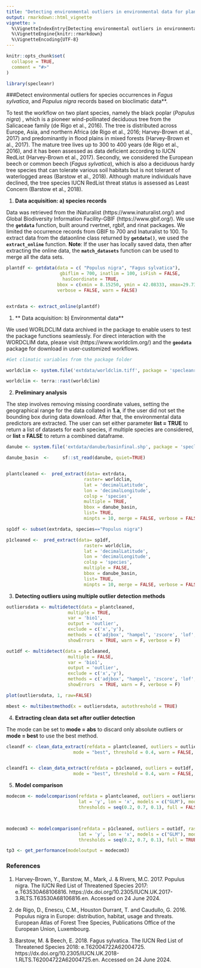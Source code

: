 ```yaml
---
title: "Detecting environmental outliers in environmental data for plants."
output: rmarkdown::html_vignette
vignette: >
  %\VignetteIndexEntry{Detecting environmental outliers in environmental data for plants.}
  %\VignetteEngine{knitr::rmarkdown}
  %\VignetteEncoding{UTF-8}
---
```


```r
knitr::opts_chunk$set(
  collapse = TRUE,
  comment = "#>"
)
```

```r

library(specleanr)

```

###Detect environmental outliers for species occurrences in *Fagus sylvatica*, and *Populus nigra* records based on bioclimatic data**.


To test the workflow on two plant species, namely the black poplar (*Populus nigra*) , which is a pioneer wind-pollinated deciduous tree from the Salicaceae family (de Rigo et al., 2016). The tree is distributed across Europe, Asia, and northern Africa (de Rigo et al., 2016; Harvey-Brown et al., 2017) and predominantly in flood plains in mixed forests (Harvey-Brown et al., 2017). The mature tree lives up to 300 to 400 years (de Rigo et al., 2016), and it has been assessed as data deficient according to IUCN RedList (Harvey-Brown et al., 2017). Secondly, we considered the European beech or common beech (*Fagus sylvatica*), which is also a deciduous hardy tree species that can tolerate various soil habitats but is not tolerant of waterlogged areas (Barstow et al., 2018). Although mature individuals have declined, the tree species IUCN RedList threat status is assessed as Least Concern (Barstow et al., 2018).

1. **Data acquisition: a) species records**

Data was retrieved from the iNaturalist (https://www.inaturalist.org/) and Global Biodiversity Information Facility-GBIF (https://www.gbif.org/). We use the **`getdata`** function, built around rvertnet, rgbif, and rinat packages. We limited the occurrence records from GBIF to 700 and Inaturalist to 100. To extract data from the dataonline class returned by **`getdata()`**, we used the **`extract_online`** function.
**Note**: If the user has locally saved data, then after extracting the online data, the **`match_datasets`** function can be used to merge all the data sets. 

```r
plantdf <- getdata(data = c( "Populus nigra", "Fagus sylvatica"), 
                    gbiflim = 700, inatlim = 100, isFish = FALSE,
                     hasCoordinate = TRUE, 
                   bbox = c(xmin = 8.15250, ymin = 42.08333, xmax=29.73583, ymax = 50.24500),
                   verbose = FALSE, warn = FALSE)


extrdata <- extract_online(plantdf)

```
1. ** Data acquisition: b) Environmental data**

We used WORLDCLIM data archived in the package to enable users to test the package functions seamlessly. For direct interaction with the WORDCLIM data, please visit (https://www.worldclim.org/) and the **`geodata`** package for download in user-customized workflows.

```r

#Get climatic variables from the package folder

worldclim <- system.file('extdata/worldclim.tiff', package = 'specleanr')

worldclim <- terra::rast(worldclim)

```

2. **Preliminary analysis**

The step involves removing missing coordinate values, setting the geographical range for the data collated in **1.a**, if the user did not set the bounding box during data download. After that, the environmental data predictors are extracted. The user can set either parameter **list = TRUE** to return a list of datasets for each species, if multiple species are considered, or **list = FALSE** to return a combined dataframe.

```r

danube <- system.file('extdata/danube/basinfinal.shp', package = 'specleanr')

danube_basin  <-     sf::st_read(danube, quiet=TRUE)


plantcleaned <-  pred_extract(data= extrdata, 
                             raster= worldclim, 
                             lat = 'decimalLatitude',
                             lon = 'decimalLongitude',
                             colsp = 'species',  
                             multiple = TRUE, 
                             bbox = danube_basin,
                             list= TRUE, 
                             minpts = 10, merge = FALSE, verbose = FALSE, warn = FALSE)

sp1df <- subset(extrdata, species=="Populus nigra")

p1cleaned <-  pred_extract(data= sp1df, 
                             raster= worldclim, 
                             lat = 'decimalLatitude',
                             lon = 'decimalLongitude',
                             colsp = 'species',  
                             multiple = FALSE, 
                             bbox = danube_basin,
                             list= TRUE, 
                             minpts = 10, merge = FALSE, verbose = FALSE, warn = FALSE)

```

3. **Detecting outliers using multiple outlier detection methods**

```r

outliersdata <- multidetect(data = plantcleaned,
                       multiple = TRUE,
                       var = 'bio1',
                       output = 'outlier',
                       exclude = c('x','y'), 
                       methods = c('adjbox', "hampel", 'zscore', 'lof', 'jknife'),
                       showErrors  = TRUE, warn = F, verbose = F)

out1df <- multidetect(data = p1cleaned,
                       multiple = FALSE,
                       var = 'bio1',
                       output = 'outlier',
                       exclude = c('x','y'), 
                       methods = c('adjbox', "hampel", 'zscore', 'lof', 'jknife'),
                       showErrors  = TRUE, warn = F, verbose = F)

plot(outliersdata, 1, raw=FALSE)

```

```r

mbest <- multibestmethod(x = outliersdata, autothreshold = TRUE)

```



4. **Extracting clean data set after outlier detection**

The mode can be set to **mode = abs** to discard only absolute outliers or **mode = best** to use the best method.

```r

cleandf <- clean_data_extract(refdata = plantcleaned, outliers = outliersdata, 
                         mode = "best", threshold = 0.4, warn = FALSE, verbose = TRUE, pabs = 0.1)


cleandf1 <- clean_data_extract(refdata = p1cleaned, outliers = out1df, 
                         mode = "best", threshold = 0.4, warn = FALSE, verbose = TRUE, pabs = 0.1)


```

5. **Model comparison**

```r

modecom <- modelcomparison(refdata = plantcleaned, outliers = outliersdata, raster = worldclim,
                           lat = 'y', lon = 'x', models = c("GLM"), mode = 'abs',
                           thresholds = seq(0.2, 0.7, 0.1), full = FALSE)



modecom3 <- modelcomparison(refdata = p1cleaned, outliers = out1df, raster = worldclim,
                           lat = 'y', lon = 'x', models = c("GLM"), mode = 'abs',  
                           thresholds = seq(0.2, 0.7, 0.1), full = TRUE)

```

```r

tp3 <- get_performance(modeloutput = modecom3)

```



### References 

1. Harvey-Brown, Y., Barstow, M., Mark, J. & Rivers, M.C. 2017. Populus nigra. The IUCN Red List of Threatened Species 2017: e.T63530A68106816. https://dx.doi.org/10.2305/IUCN.UK.2017-3.RLTS.T63530A68106816.en. Accessed on 24 June 2024.

2. de Rigo, D., Enescu, C.M., Houston Durrant, T. and Caudullo, G. 2016. Populus nigra in Europe: distribution, habitat, usage and threats. European Atlas of Forest Tree Species, Publications Office of the European Union, Luxembourg.

3. Barstow, M. & Beech, E. 2018. Fagus sylvatica. The IUCN Red List of Threatened Species 2018: e.T62004722A62004725. https://dx.doi.org/10.2305/IUCN.UK.2018-1.RLTS.T62004722A62004725.en. Accessed on 24 June 2024.





